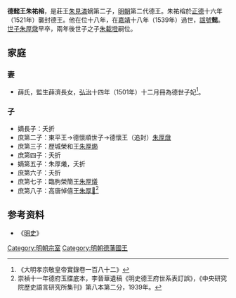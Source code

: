 '''德懿王朱祐榕'''{{BD|1471年||1539年|catIdx=Z朱}}，是莊王[[朱見潾|朱見潾]]嫡第二子，[[明朝|明朝]]第二代德王。朱祐榕於[[正德_(明朝)|正德]]十六年（1521年）襲封德王。他在位十八年，在[[嘉靖|嘉靖]]十八年（1539年）過世，[[諡號|諡號]]'''懿'''。[[世子|世子]][[朱厚燉|朱厚燉]]早卒，兩年後世子之子[[朱載墱_(德王)|朱載墱]]嗣位。

==家庭==
===妻===
*薛氏，監生薛濟長女，[[弘治|弘治]]十四年（1501年）十二月冊為德世子妃<ref>《大明孝宗敬皇帝實錄卷一百八十二》</ref>。

===子===
*嫡長子：夭折
*庶第二子：東平王→德懷順世子→德懷王（追封）[[朱厚燉|朱厚燉]]
*庶第三子：歷城榮和王[[朱厚㸅|朱厚㸅]]
*庶第四子：夭折
*嫡第五子：朱厚爔，夭折
*庶第六子：夭折
*庶第七子：臨朐榮簡王[[朱厚燨|朱厚燨]]
*庶第八子：高唐悼僖王[[朱厚𤐨|朱厚𤐨]]<ref name=dfyd>崇禎十一年德府玉牒底本，李晉華遺稿《明史德王府世系表訂誤》，《中央研究院歷史語言研究所集刊》第八本第二分，1939年。</ref>

==参考资料==
*《[[明史|明史]]》
{{reflist|2}}

{{s-start}}
{{s-bef|before=父莊王[[朱見潾|朱見潾]]}}
{{s-ttl|title=[[明朝藩王列表_(德王系)|明德國國王]]|years=1521年－1539年}}
{{s-aft|after=孫恭王[[朱載墱_(德王)|朱載墱]]}}
{{end}}

[[Category:明朝宗室|Category:明朝宗室]]
[[Category:明朝德藩國王|Category:明朝德藩國王]]